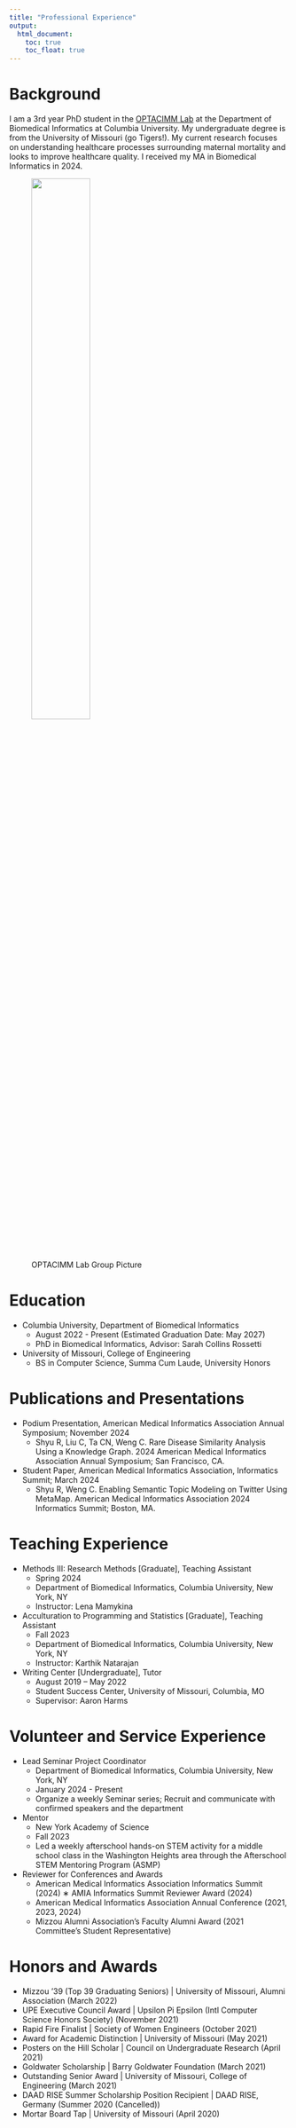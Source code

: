 ```yaml
---
title: "Professional Experience"
output: 
  html_document:
    toc: true
    toc_float: true
---
```


# Background

I am a 3rd year PhD student in the [OPTACIMM Lab](https://www.dbmi.columbia.edu/optacimm/) at the Department of Biomedical Informatics at Columbia University. My undergraduate degree is from the University of Missouri (go Tigers!). My current research focuses on understanding healthcare processes surrounding maternal mortality and looks to improve healthcare quality. I received my MA in Biomedical Informatics in 2024.

<figure>
  <img src= "images/RossettiLab_5209.png" style = "width:50%" class = "center">
  <figcaption>OPTACIMM Lab Group Picture</figcaption>
</figure>


# Education

* Columbia University, Department of Biomedical Informatics 
  * August 2022 - Present (Estimated Graduation Date: May 2027)
  * PhD in Biomedical Informatics, Advisor: Sarah Collins Rossetti
* University of Missouri, College of Engineering
  * BS in Computer Science, Summa Cum Laude, University Honors
  
# Publications and Presentations

* Podium Presentation, American Medical Informatics Association Annual Symposium; November 2024
  * Shyu R, Liu C, Ta CN, Weng C. Rare Disease Similarity Analysis Using a Knowledge Graph. 2024 American Medical Informatics Association Annual Symposium; San Francisco, CA. 
  
* Student Paper, American Medical Informatics Association, Informatics Summit; March 2024
  * Shyu R, Weng C. Enabling Semantic Topic Modeling on Twitter Using MetaMap. American Medical Informatics
Association 2024 Informatics Summit; Boston, MA.

# Teaching Experience

* Methods III: Research Methods [Graduate], Teaching Assistant
  * Spring 2024
  * Department of Biomedical Informatics, Columbia University, New York, NY
  * Instructor: Lena Mamykina
  
* Acculturation to Programming and Statistics [Graduate], Teaching Assistant 
  * Fall 2023
  * Department of Biomedical Informatics, Columbia University, New York, NY
  * Instructor: Karthik Natarajan

* Writing Center [Undergraduate], Tutor 
  * August 2019 – May 2022
  * Student Success Center, University of Missouri, Columbia, MO
  * Supervisor: Aaron Harms
  
# Volunteer and Service Experience

* Lead Seminar Project Coordinator
  * Department of Biomedical Informatics, Columbia University, New York, NY
  * January 2024 - Present
  * Organize a weekly Seminar series; Recruit and communicate with confirmed speakers and the department
  
* Mentor
  * New York Academy of Science
  * Fall 2023
  * Led a weekly afterschool hands-on STEM activity for a middle school class in the Washington Heights area through the Afterschool STEM Mentoring Program (ASMP)
  
* Reviewer for Conferences and Awards
  * American Medical Informatics Association Informatics Summit (2024)
  ∗ AMIA Informatics Summit Reviewer Award (2024)
  * American Medical Informatics Association Annual Conference (2021, 2023, 2024)
  * Mizzou Alumni Association’s Faculty Alumni Award (2021 Committee’s Student Representative)

# Honors and Awards

* Mizzou ’39 (Top 39 Graduating Seniors) | University of Missouri, Alumni Association (March 2022)
* UPE Executive Council Award | Upsilon Pi Epsilon (Intl Computer Science Honors Society) (November 2021)
* Rapid Fire Finalist | Society of Women Engineers (October 2021)
* Award for Academic Distinction | University of Missouri (May 2021)
* Posters on the Hill Scholar | Council on Undergraduate Research (April 2021)
* Goldwater Scholarship | Barry Goldwater Foundation (March 2021)
* Outstanding Senior Award | University of Missouri, College of Engineering (March 2021)
* DAAD RISE Summer Scholarship Position Recipient | DAAD RISE, Germany (Summer 2020 (Cancelled))
* Mortar Board Tap | University of Missouri (April 2020)

